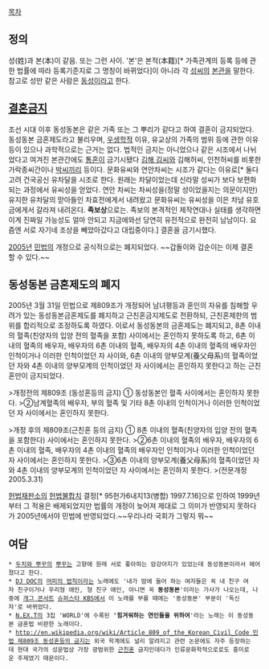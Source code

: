 [[목차]]

== 정의 ==
성(姓)과 본(本)이 같음. 또는 그런 사이. '본'은 본적(本籍)[* 가족관계의 등록 등에 관한 법률에 따라 등록기준지로 그 명칭이 바뀌었다]이 아니라 각 [[성씨]]의 [[본관]]을 말한다. 참고로 성만 같은 사람은 [[동성]]이라고 한다.

== [[결혼]]금지 ==
조선 시대 이후 동성동본은 같은 가족 또는 그 뿌리가 같다고 하여 결혼이 금지되었다. 동성동본 금혼제도라고 불리우며, [[우생학]]적 이유, 유교상의 가족의 범위 등에 관한 이유 등이 있으나 과학적으로는 근거는 없다. 법적인 금지는 아니었으나 같은 시조에서 나뉘었다고 여겨진 본관간에도 [[통혼]]이 금기시됐다 [[김해 김씨]]와 김해허씨, 인천허씨를 비롯한 가락종씨간이나 [[박씨]]끼리 등이다. 문화유씨와 연안차씨는 시조가 같다는 이유로[* 둘다 고려 건국공신 유차달을 시조로 한다. 원래는 차달이었는데 신라말 성씨가 보다 보편화되는 과정에서 유씨성을 얻었다. 연안 차씨는 차씨성을(정말 성이었을지는 의문이지만) 유지한 유차달의 맏아들인 차효전에게서 내려왔고 문화유씨는 유씨성을 이은 차남 유호금에게서 갈라져 내려온다. '''족보상'''으로는. 족보의 본격적인 제작연대나 실태를 생각하면 이게 진짜일 가능성도 얼마 안되고 지금에와선 당연히 유전적으로 완전히 남남이다. 요즘엔 서로 자기네 조상을 빼았아갔다고 대립중이다.] 결혼을 금기시했다.   

[[2005년]] [[민법]]의 개정으로 공식적으로는 폐지되었다. ~~갑돌이와 갑순이는 이제 결혼 할 수 있다.~~

== 동성동본 금혼제도의 폐지 ==
2005년 3월 31일 민법으로 제809조가 개정되어 남녀평등과 혼인의 자유를 침해할 우려가 있는 동성동본금혼제도를 폐지하고 근친혼금지제도로 전환하되, 근친혼제한의 범위를 합리적으로 조정하도록 하였다. 이로서 동성동본의 금혼제도는 폐지되고, 8촌 이내의 혈족(친양자의 입양 전의 혈족을 포함) 사이에서는 혼인하지 못하도록 하고, 6촌 이내의 혈족의 배우자, 배우자의 6촌 이내의 혈족, 배우자의 4촌 이내의 혈족의 배우자인 인척이거나 이러한 인척이었던 자 사이와, 6촌 이내의 양부모계(養父母系)의 혈족이었던 자와 4촌 이내의 양부모계의 인척이었던 자 사이에서는 혼인하지 못한다고 하는 근친혼만이 금지되었다.

>개정전의 제809조 (동성혼등의 금지) ① 동성동본인 혈족 사이에서는 혼인하지 못한다.
>②남계혈족의 배우자, 부의 혈족 및 기타 8촌 이내의 인척이거나 이러한 인척이었던 자 사이에서는 혼인하지 못한다.

>개정 후의 제809조(근친혼 등의 금지) ① 8촌 이내의 혈족(친양자의 입양 전의 혈족을 포함한다) 사이에서는 혼인하지 못한다.
>②6촌 이내의 혈족의 배우자, 배우자의 6촌 이내의 혈족, 배우자의 4촌 이내의 혈족의 배우자인 인척이거나 이러한 인척이었던 자 사이에서는 혼인하지 못한다.
>③6촌 이내의 양부모계(養父母系)의 혈족이었던 자와 4촌 이내의 양부모계의 인척이었던 자 사이에서는 혼인하지 못한다.
>(전문개정 2005.3.31)

[[헌법재판소]]의 [[헌법불합치]] 결정[* 95헌가6내지13(병합) 1997.7.16]으로 인하여 1999년 부터 그 적용은 배제되었지만 법률의 개정이 늦어져 제대로 그 의미가 반영되지 못하다가 2005년에서야 민법에 반영되었다.~~우리나라 국회가 그렇지 뭐~~

== 여담 ==
 * [[두치와 뿌꾸]]의 [[뿌꾸]]는 고향에 원래 서로 좋아하는 암강아지가 있었는데 동성동본이라서 헤어졌다고 한다.
 * [[DJ DOC]]의 [[머피의 법칙]]이라는 노래에도 '내가 맘에 들어 하는 여자들은 꼭 내 친구 여자 친구이거나 우리형 애인, 형 친구 애인, 아니면 꼭 '''동성동본''''이라는 가사가 나오는데, 나중에 [[개그 콘서트]] [[슈퍼스타 KBS]]에서 이 노래를 부를 때에는 '동성동본' 부분이 '독신자'로 바뀌었다.
 * [[N.EX.T]]의 3집 'WORLD'에 수록된 ''''힘겨워하는 연인들을 위하여''''라는 노래는 이 동성동본 금혼법 비판한 노래이다.
 * [[http://en.wikipedia.org/wiki/Article_809_of_the_Korean_Civil_Code 민법 제809조 동성혼등의 금지]]는 외국 학계에도 널리 알려지고 관련 논문에도 자주 등장하는데 현대 국가의 성문법상 가장 광범위한 [[근친혼]] 금지인데다가 인류문화학적으로로도 흥미로운 주제였기 때문이다.
